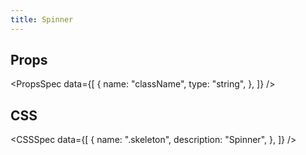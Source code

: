 ```yaml
---
title: Spinner
---
```


<Preview name="Spinner" />

## Props

<PropsSpec
  data={[
    {
      name: "className",
      type: "string",
    },
  ]}
/>

## CSS

<CSSSpec
  data={[
    {
      name: ".skeleton",
      description: "Spinner",
    },
  ]}
/>
